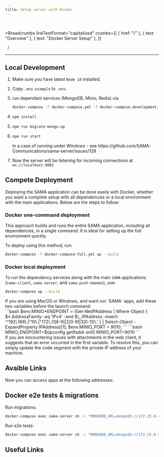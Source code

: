```yaml
---
title: Setup server with Docker 
---
```


<br />



<Breadcrumbs
  linkTextFormat="capitalized"
  crumbs={[
    { href: "/" },
    { text: "Overview" },
    { text: "Docker Server Setup" },
  ]}
>
  <Icon slot="index" name="seti:powershell" />
  <span slot="separator">&nbsp;&nbsp;/&nbsp;</span>
</Breadcrumbs>

---


## Local Development

<Steps>

1.  Make sure you have latest `Node 18` installed.
2.  Copy `.env.example` to `.env`.
3.  run dependant services (MongoDB, Minio, Redis) via

    ```bash
    docker-compose -f docker-compose.yml -f docker-compose.development.yml up
    ```

4.  ```bash
    npm install
    ```

5.  ```bash
    npm run migrate-mongo-up
    ```

6.  ```bash
    npm run start
    ```

    <Aside type="tip">
      In a case of running under Windows - see
      https://github.com/SAMA-Communications/sama-server/issues/128
    </Aside>

7.  Now the server will be listening for incoming connections at `ws://localhost:9001`

</Steps>

## Compete Deployment

Deploying the SAMA application can be done easily with Docker, whether you want a complete setup with all dependencies or a local environment with the main applications. Below are the steps to follow:

### Docker one-command deployment

This approach builds and runs the entire SAMA application, including all dependencies, in a single command. It is ideal for setting up the full environment quickly.

To deploy using this method, run:

```bash
docker-compose -f docker-compose-full.yml up --build
```

### Docker local deployment

To run the dependency services along with the main `SAMA` applications (`sama-client`, `sama-server`, and `sama-push-daemon`), use:

```bash
docker-compose up --build
```

<Aside type="caution" title="Warning">
  If you are using MacOS or Windows, and want run `SAMA` apps, add these two
  variables before the launch command:
</Aside>

<Tabs>
  <TabItem label="Windows">
```bash
$env:MINIO*ENDPOINT = (Get-NetIPAddress | Where-Object { $*.AddressFamily -eq 'IPv4' -and $\_.IPAddress -match '^192\.168\.|^10\.|^172\.(1[6-9]|2[0-9]|3[0-1])\.' } | Select-Object -ExpandProperty IPAddress)[1]; $env:MINIO_PORT = 9010;
```
  </TabItem>
  <TabItem label="MacOS">
```bash
MINIO_ENDPOINT=$(ipconfig getifaddr en0) MINIO_PORT=9010
```
  </TabItem>  
</Tabs>

<Aside>
  If you are encountering issues with attachments in the web client, it suggests
  that an error occurred in the first variable. To resolve this, you can simply
  update the code segment with the private IP address of your machine.
</Aside>

## Avaible Links

Now you can access apps at the following addresses:

<CardGrid>
  <LinkCard
    targe="_blank"
    title="Server-API"
    href="http://localhost:9000"
    description="http://localhost:9000"
  />
  <LinkCard
    targe="_blank"
    title="Web-Client"
    href="http://localhost:10000"
    description="http://localhost:10000"
  />
  <LinkCard
    targe="_blank"
    title="Minio-API"
    href="http://localhost:9010"
    description="http://localhost:9010"
  />
  <LinkCard
    targe="_blank"
    title="Minio-Client"
    href="http://localhost:9011"
    description="http://localhost:9011"
  />
  <LinkCard
    targe="_blank"
    title="Push-dashboard"
    href="http://localhost:3001/ui"
    description="http://localhost:3001/ui"
  />
  <LinkCard
    targe="_blank"
    title="Server-dashboard"
    href="http://localhost:9002"
    description="http://localhost:9002"
  />
  <LinkCard
    targe="_blank"
    title="Redis-commander"
    href="http://localhost:8081"
    description="http://localhost:8081"
  />
</CardGrid>

## Docker e2e tests & migrations

Run migrations:

```bash
docker-compose exec sama-server sh -c "MONGODB_URL=mongodb://172.25.0.4/samatests npm run migrate-mongo-up"
```

Run e2e tests:

```bash
docker-compose exec sama-server sh -c "MONGODB_URL=mongodb://172.25.0.4/samatests npm run test"
```

## Useful Links

<LinkCard
  title="SAMA: chat server tech stack"
  target="_blank"
  href="https://medium.com/sama-communications/sama-chat-server-tech-stack-2ebfba71367b"
  description="In the world of real-time communication, chat servers play a vital role in connecting people across various platforms. To build a robust and scalable chat server, selecting the right technology stack is crucial."
/>
